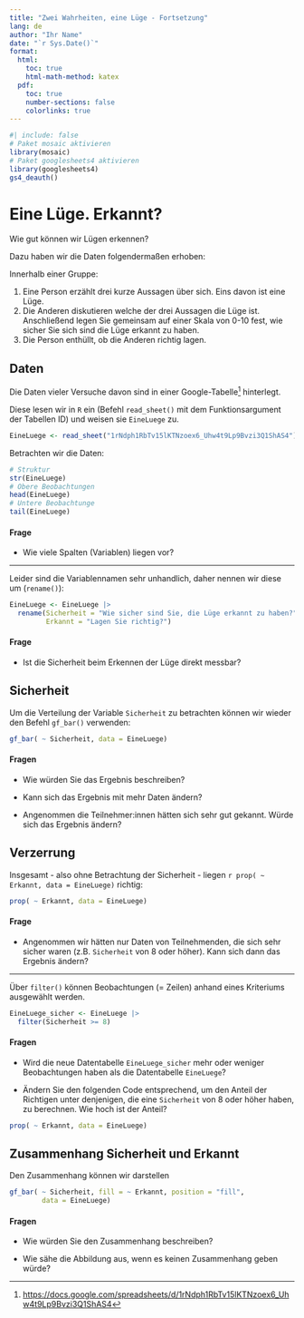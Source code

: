 ```yaml
---
title: "Zwei Wahrheiten, eine Lüge - Fortsetzung"
lang: de
author: "Ihr Name"
date: "`r Sys.Date()`"
format: 
  html:
    toc: true
    html-math-method: katex
  pdf:
    toc: true
    number-sections: false
    colorlinks: true 
---
```


```r
#| include: false
# Paket mosaic aktivieren
library(mosaic)
# Paket googlesheets4 aktivieren
library(googlesheets4)
gs4_deauth()
```

# Eine Lüge. Erkannt?

Wie gut können wir Lügen erkennen?

Dazu haben wir die Daten folgendermaßen erhoben:

Innerhalb einer Gruppe:

1. Eine Person erzählt drei kurze Aussagen über sich. Eins davon ist eine Lüge.
2. Die Anderen diskutieren welche der drei Aussagen die Lüge ist. Anschließend legen Sie gemeinsam auf einer Skala von 0-10 fest, wie sicher Sie sich sind die Lüge erkannt zu haben.
3. Die Person enthüllt, ob die Anderen richtig lagen.

## Daten

Die Daten vieler Versuche davon sind in einer Google-Tabelle^[[https://docs.google.com/spreadsheets/d/1rNdph1RbTv15lKTNzoex6_Uhw4t9Lp9Bvzi3Q1ShAS4](https://docs.google.com/spreadsheets/d/1rNdph1RbTv15lKTNzoex6_Uhw4t9Lp9Bvzi3Q1ShAS4)] hinterlegt.

Diese lesen wir in `R` ein (Befehl `read_sheet()` mit dem Funktionsargument der Tabellen ID) und weisen sie `EineLuege` zu.

```r
EineLuege <- read_sheet("1rNdph1RbTv15lKTNzoex6_Uhw4t9Lp9Bvzi3Q1ShAS4")
```

Betrachten wir die Daten:

```r
# Struktur
str(EineLuege)
# Obere Beobachtungen
head(EineLuege)
# Untere Beobachtunge
tail(EineLuege)
```

#### Frage

- Wie viele Spalten (Variablen) liegen vor?

***

Leider sind die Variablennamen sehr unhandlich, daher nennen wir diese um (`rename()`):

```r
EineLuege <- EineLuege |>
  rename(Sicherheit = "Wie sicher sind Sie, die Lüge erkannt zu haben?",
         Erkannt = "Lagen Sie richtig?")
```

#### Frage

- Ist die Sicherheit beim Erkennen der Lüge direkt messbar?

## Sicherheit

Um die Verteilung der Variable `Sicherheit` zu betrachten können wir wieder den Befehl `gf_bar()` verwenden:

```r
gf_bar( ~ Sicherheit, data = EineLuege)
```

#### Fragen

- Wie würden Sie das Ergebnis beschreiben?

- Kann sich das Ergebnis mit mehr Daten ändern?

- Angenommen die Teilnehmer:innen hätten sich sehr gut gekannt. Würde sich das Ergebnis ändern?

## Verzerrung

Insgesamt - also ohne Betrachtung der Sicherheit - liegen `r prop( ~ Erkannt, data = EineLuege)` richtig:

```r
prop( ~ Erkannt, data = EineLuege)
```

#### Frage

- Angenommen wir hätten nur Daten von Teilnehmenden, die sich sehr sicher waren (z.B. `Sicherheit` von 8 oder höher). Kann sich dann das Ergebnis ändern?

***

Über `filter()` können Beobachtungen (= Zeilen) anhand eines Kriteriums ausgewählt werden.

```r
EineLuege_sicher <- EineLuege |>
  filter(Sicherheit >= 8)
```

#### Fragen

- Wird die neue Datentabelle `EineLuege_sicher` mehr oder weniger Beobachtungen haben als die Datentabelle `EineLuege`? 

- Ändern Sie den folgenden Code entsprechend, um den Anteil der Richtigen unter denjenigen, die eine `Sicherheit` von 8 oder höher haben, zu berechnen. Wie hoch ist der Anteil?

```r
prop( ~ Erkannt, data = EineLuege)
```


## Zusammenhang Sicherheit und Erkannt

Den Zusammenhang können wir darstellen
```r
gf_bar( ~ Sicherheit, fill = ~ Erkannt, position = "fill", 
        data = EineLuege)
```

#### Fragen

- Wie würden Sie den Zusammenhang beschreiben? 

- Wie sähe die Abbildung aus, wenn es keinen Zusammenhang geben würde?